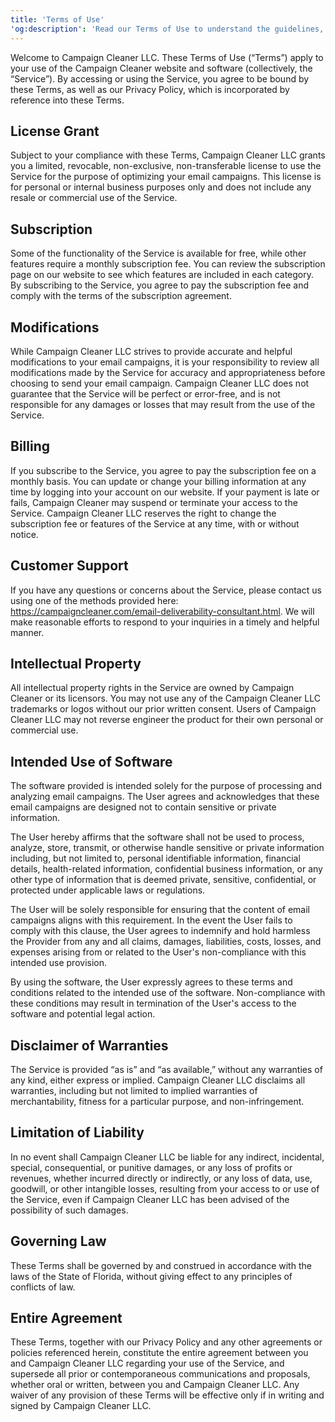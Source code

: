 ```yaml
---
title: 'Terms of Use'
'og:description': 'Read our Terms of Use to understand the guidelines, responsibilities, and conditions for using our services.'
---
```

Welcome to Campaign Cleaner LLC. These Terms of Use (“Terms”) apply to your use of the Campaign Cleaner website and software (collectively, the “Service”). By accessing or using the Service, you agree to be bound by these Terms, as well as our Privacy Policy, which is incorporated by reference into these Terms.

## License Grant ##
Subject to your compliance with these Terms, Campaign Cleaner LLC grants you a limited, revocable, non-exclusive, non-transferable license to use the Service for the purpose of optimizing your email campaigns. This license is for personal or internal business purposes only and does not include any resale or commercial use of the Service.

## Subscription ##
Some of the functionality of the Service is available for free, while other features require a monthly subscription fee. You can review the subscription page on our website to see which features are included in each category. By subscribing to the Service, you agree to pay the subscription fee and comply with the terms of the subscription agreement.

## Modifications ##
While Campaign Cleaner LLC strives to provide accurate and helpful modifications to your email campaigns, it is your responsibility to review all modifications made by the Service for accuracy and appropriateness before choosing to send your email campaign. Campaign Cleaner LLC does not guarantee that the Service will be perfect or error-free, and is not responsible for any damages or losses that may result from the use of the Service.

## Billing ##
If you subscribe to the Service, you agree to pay the subscription fee on a monthly basis. You can update or change your billing information at any time by logging into your account on our website. If your payment is late or fails, Campaign Cleaner may suspend or terminate your access to the Service. Campaign Cleaner LLC reserves the right to change the subscription fee or features of the Service at any time, with or without notice.

## Customer Support ##
If you have any questions or concerns about the Service, please contact us using one of the methods provided here: https://campaigncleaner.com/email-deliverability-consultant.html. We will make reasonable efforts to respond to your inquiries in a timely and helpful manner.

## Intellectual Property ##
All intellectual property rights in the Service are owned by Campaign Cleaner or its licensors. You may not use any of the Campaign Cleaner LLC trademarks or logos without our prior written consent. Users of Campaign Cleaner LLC may not reverse engineer the product for their own personal or commercial use.

## Intended Use of Software ##
The software provided is intended solely for the purpose of processing and analyzing email campaigns. The User agrees and acknowledges that these email campaigns are designed not to contain sensitive or private information.

The User hereby affirms that the software shall not be used to process, analyze, store, transmit, or otherwise handle sensitive or private information including, but not limited to, personal identifiable information, financial details, health-related information, confidential business information, or any other type of information that is deemed private, sensitive, confidential, or protected under applicable laws or regulations.

The User will be solely responsible for ensuring that the content of email campaigns aligns with this requirement. In the event the User fails to comply with this clause, the User agrees to indemnify and hold harmless the Provider from any and all claims, damages, liabilities, costs, losses, and expenses arising from or related to the User's non-compliance with this intended use provision.

By using the software, the User expressly agrees to these terms and conditions related to the intended use of the software. Non-compliance with these conditions may result in termination of the User's access to the software and potential legal action.

## Disclaimer of Warranties ##
The Service is provided “as is” and “as available,” without any warranties of any kind, either express or implied. Campaign Cleaner LLC disclaims all warranties, including but not limited to implied warranties of merchantability, fitness for a particular purpose, and non-infringement.

## Limitation of Liability ##
In no event shall Campaign Cleaner LLC be liable for any indirect, incidental, special, consequential, or punitive damages, or any loss of profits or revenues, whether incurred directly or indirectly, or any loss of data, use, goodwill, or other intangible losses, resulting from your access to or use of the Service, even if Campaign Cleaner LLC has been advised of the possibility of such damages.

## Governing Law ##
These Terms shall be governed by and construed in accordance with the laws of the State of Florida, without giving effect to any principles of conflicts of law.

## Entire Agreement ##
These Terms, together with our Privacy Policy and any other agreements or policies referenced herein, constitute the entire agreement between you and Campaign Cleaner LLC regarding your use of the Service, and supersede all prior or contemporaneous communications and proposals, whether oral or written, between you and Campaign Cleaner LLC. Any waiver of any provision of these Terms will be effective only if in writing and signed by Campaign Cleaner LLC.
